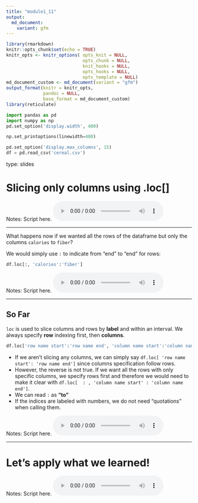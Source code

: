 ```yaml
---
title: "module1_11"
output: 
  md_document:
    variant: gfm
---
```



```r
library(rmarkdown)
knitr::opts_chunk$set(echo = TRUE)
knitr_opts <- knitr_options( opts_knit = NULL,
                             opts_chunk = NULL,
                             knit_hooks = NULL,
                             opts_hooks = NULL,
                             opts_template = NULL)
md_document_custom <- md_document(variant = "gfm")
output_format(knitr = knitr_opts,
              pandoc = NULL,
              base_format = md_document_custom)
library(reticulate)
```


```python
import pandas as pd
import numpy as np
pd.set_option('display.width', 400)

np.set_printoptions(linewidth=400)

pd.set_option('display.max_columns', 15)
df = pd.read_csv('cereal.csv')
```

type: slides

# Slicing only columns using .loc[]


Notes: Script here.
<html>
<audio controls >
<source src="/placeholder_audio.mp3" />
</audio></html>


---

What happens now if we wanted all the rows of the dataframe but only the columns `calories` to `fiber`?

We would simply use `:` to indicate from "end" to "end" for rows:

```python
df.loc[:, 'calories':'fiber']
```


Notes: Script here.
<html>
<audio controls >
<source src="/placeholder_audio.mp3" />
</audio></html>

---

## So Far
    
`loc` is used to slice columns and rows by **label** and within an interval.
We always specify **row** indexing first, then **columns**.
  
 ```python
df.loc['row name start':'row name end', 'column name start':'column name end']
```
  
- If we aren’t slicing any columns, we can simply say `df.loc[ 'row name start': 'row name end']` since columns specification follow rows.
- However, the reverse is not true. If we want all the rows with only specific columns, we specify rows first and therefore we would need to make it clear with `df.loc[  : , 'column name start' : 'column name end']`.
- We can read `:` as **"to"**
- If the indices are labeled with numbers, we do not need "quotations" when calling them.
  
Notes: Script here.
<html>
<audio controls >
<source src="/placeholder_audio.mp3" />
</audio></html>

    
---
    
# Let’s apply what we learned!
    
Notes: Script here.
<html>
<audio controls >
<source src="/placeholder_audio.mp3" />
</audio></html>

    